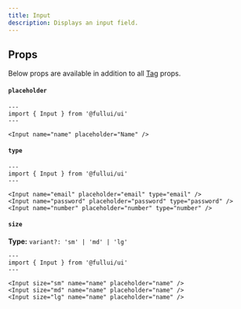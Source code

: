 ```yaml
---
title: Input
description: Displays an input field.
---
```


## Props
Below props are available in addition to all [Tag](/foundation/tag) props.

#### `placeholder`
```astro live
---
import { Input } from '@fullui/ui'
---

<Input name="name" placeholder="Name" />
```

#### `type`
```astro live
---
import { Input } from '@fullui/ui'
---

<Input name="email" placeholder="email" type="email" />
<Input name="password" placeholder="password" type="password" />
<Input name="number" placeholder="number" type="number" />
```

#### `size`
**Type:** `variant?: 'sm' | 'md' | 'lg'`
```astro live
---
import { Input } from '@fullui/ui'
---

<Input size="sm" name="name" placeholder="name" />
<Input size="md" name="name" placeholder="name" />
<Input size="lg" name="name" placeholder="name" />
```